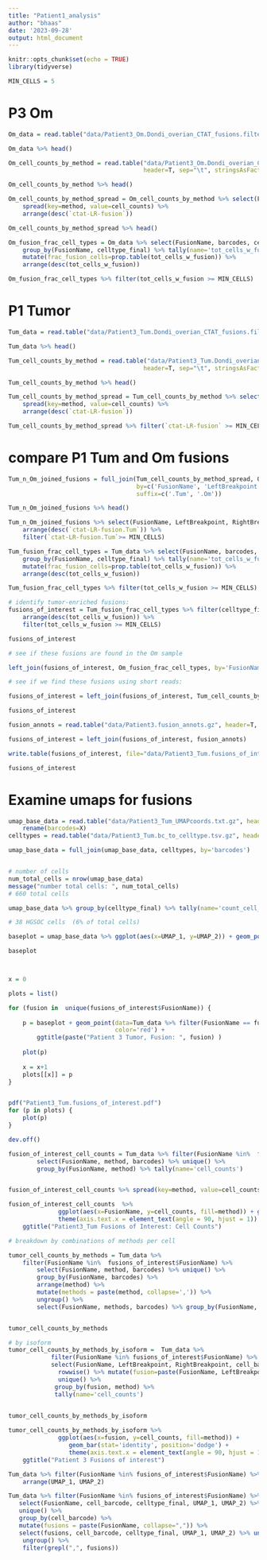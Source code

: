 ```yaml
---
title: "Patient1_analysis"
author: "bhaas"
date: '2023-09-28'
output: html_document
---
```


```r
knitr::opts_chunk$set(echo = TRUE)
library(tidyverse)
```



```r
MIN_CELLS = 5
```



# P3 Om



```r

Om_data = read.table("data/Patient3_Om.Dondi_overian_CTAT_fusions.filtered_cells_and_dedup_umis.tsv.gz", header=T, sep="\t", stringsAsFactors = F)

Om_data %>% head()

```



```r

Om_cell_counts_by_method = read.table("data/Patient3_Om.Dondi_overian_CTAT_fusions.filtered_cells_and_dedup_umis.cell_counts_by_method.tsv.gz", 
                                      header=T, sep="\t", stringsAsFactors = F)

Om_cell_counts_by_method %>% head()

```


```r


Om_cell_counts_by_method_spread = Om_cell_counts_by_method %>% select(FusionName, LeftBreakpoint, RightBreakpoint, method, celltype_final, cell_counts) %>%
    spread(key=method, value=cell_counts) %>% 
    arrange(desc(`ctat-LR-fusion`))

Om_cell_counts_by_method_spread %>% head()
```

```r

Om_fusion_frac_cell_types = Om_data %>% select(FusionName, barcodes, celltype_final) %>% unique() %>%
    group_by(FusionName, celltype_final) %>% tally(name='tot_cells_w_fusion') %>% 
    mutate(frac_fusion_cells=prop.table(tot_cells_w_fusion)) %>%
    arrange(desc(tot_cells_w_fusion))

Om_fusion_frac_cell_types %>% filter(tot_cells_w_fusion >= MIN_CELLS)


```





# P1 Tumor


```r

Tum_data = read.table("data/Patient3_Tum.Dondi_overian_CTAT_fusions.filtered_cells_and_dedup_umis.tsv.gz", header=T, sep="\t", stringsAsFactors = F)

Tum_data %>% head()

```


```r


Tum_cell_counts_by_method = read.table("data/Patient3_Tum.Dondi_overian_CTAT_fusions.filtered_cells_and_dedup_umis.cell_counts_by_method.tsv.gz", 
                                      header=T, sep="\t", stringsAsFactors = F)

Tum_cell_counts_by_method %>% head()

```

```r

Tum_cell_counts_by_method_spread = Tum_cell_counts_by_method %>% select(FusionName, LeftBreakpoint, RightBreakpoint, method, celltype_final, cell_counts) %>%
    spread(key=method, value=cell_counts) %>% 
    arrange(desc(`ctat-LR-fusion`))

Tum_cell_counts_by_method_spread %>% filter(`ctat-LR-fusion` >= MIN_CELLS)
```



# compare P1 Tum and Om fusions

```r

Tum_n_Om_joined_fusions = full_join(Tum_cell_counts_by_method_spread, Om_cell_counts_by_method_spread, 
                                    by=c('FusionName', 'LeftBreakpoint', 'RightBreakpoint', 'celltype_final'),
                                    suffix=c('.Tum', '.Om'))

Tum_n_Om_joined_fusions %>% head()

```

```r

Tum_n_Om_joined_fusions %>% select(FusionName, LeftBreakpoint, RightBreakpoint, celltype_final, `ctat-LR-fusion.Tum`, `ctat-LR-fusion.Om`) %>%
    arrange(desc(`ctat-LR-fusion.Tum`)) %>% 
    filter(`ctat-LR-fusion.Tum`>= MIN_CELLS)


```


```r


Tum_fusion_frac_cell_types = Tum_data %>% select(FusionName, barcodes, celltype_final) %>% unique() %>%
    group_by(FusionName, celltype_final) %>% tally(name='tot_cells_w_fusion') %>% 
    mutate(frac_fusion_cells=prop.table(tot_cells_w_fusion)) %>%
    arrange(desc(tot_cells_w_fusion))

Tum_fusion_frac_cell_types %>% filter(tot_cells_w_fusion >= MIN_CELLS)


```


```r
# identify tumor-enriched fusions:
fusions_of_interest = Tum_fusion_frac_cell_types %>% filter(celltype_final == "HGSOC" & frac_fusion_cells >= 0.8) %>%
    arrange(desc(tot_cells_w_fusion)) %>%
    filter(tot_cells_w_fusion >= MIN_CELLS)

fusions_of_interest
```

```r

# see if these fusions are found in the Om sample

left_join(fusions_of_interest, Om_fusion_frac_cell_types, by='FusionName', suffix=c('.Tum', '.Om'))


```

```r

# see if we find these fusions using short reads:

fusions_of_interest = left_join(fusions_of_interest, Tum_cell_counts_by_method_spread)

fusions_of_interest
```


```r

fusion_annots = read.table("data/Patient3.fusion_annots.gz", header=T, sep="\t", stringsAsFactors = F)

fusions_of_interest = left_join(fusions_of_interest, fusion_annots)

write.table(fusions_of_interest, file="data/Patient3_Tum.fusions_of_interest.tsv.gz", sep="\t", row.names=F, quote=F)

fusions_of_interest
```



# Examine umaps for fusions



```r

umap_base_data = read.table("data/Patient3_Tum_UMAPcoords.txt.gz", header=T, sep=",") %>%
    rename(barcodes=X)
celltypes = read.table("data/Patient3_Tum.bc_to_celltype.tsv.gz", header=T, sep="\t")

umap_base_data = full_join(umap_base_data, celltypes, by='barcodes')


# number of cells
num_total_cells = nrow(umap_base_data) 
message("number total cells: ", num_total_cells)
# 660 total cells

umap_base_data %>% group_by(celltype_final) %>% tally(name='count_cell_type') %>% mutate(frac_tot_cells = count_cell_type/num_total_cells)

# 38 HGSOC cells  (6% of total cells)

```




```r


baseplot = umap_base_data %>% ggplot(aes(x=UMAP_1, y=UMAP_2)) + geom_point(aes(color=celltype_final))

baseplot




```


```r


x = 0

plots = list()

for (fusion in  unique(fusions_of_interest$FusionName)) {
    
    p = baseplot + geom_point(data=Tum_data %>% filter(FusionName == fusion) %>% select(UMAP_1, UMAP_2) %>% unique(), 
                              color='red') + 
        ggtitle(paste("Patient 3 Tumor, Fusion: ", fusion) )
    
    plot(p)   
    
    x = x+1
    plots[[x]] = p
}



```



```r

pdf("Patient3_Tum.fusions_of_interest.pdf")
for (p in plots) {
    plot(p)
}

dev.off()

```


```r

fusion_of_interest_cell_counts = Tum_data %>% filter(FusionName %in%  fusions_of_interest$FusionName) %>% 
        select(FusionName, method, barcodes) %>% unique() %>%
        group_by(FusionName, method) %>% tally(name='cell_counts') 


fusion_of_interest_cell_counts %>% spread(key=method, value=cell_counts) %>% arrange(desc(`ctat-LR-fusion`))


```



```r
fusion_of_interest_cell_counts  %>%
              ggplot(aes(x=FusionName, y=cell_counts, fill=method)) + geom_bar(stat='identity', position='dodge') +
              theme(axis.text.x = element_text(angle = 90, hjust = 1)) +
    ggtitle("Patient3_Tum Fusions of Interest: Cell Counts")


```





```r

# breakdown by combinations of methods per cell

tumor_cell_counts_by_methods = Tum_data %>%
    filter(FusionName %in%  fusions_of_interest$FusionName) %>% 
        select(FusionName, method, barcodes) %>% unique() %>%
        group_by(FusionName, barcodes) %>% 
        arrange(method) %>%
        mutate(methods = paste(method, collapse=',')) %>%
        ungroup() %>%
        select(FusionName, methods, barcodes) %>% group_by(FusionName, methods) %>% tally(name='cell_counts')


tumor_cell_counts_by_methods 


```


```r

# by isoform 
tumor_cell_counts_by_methods_by_isoform =  Tum_data %>%
            filter(FusionName %in% fusions_of_interest$FusionName) %>%
            select(FusionName, LeftBreakpoint, RightBreakpoint, cell_barcode, method) %>%
              rowwise() %>% mutate(fusion=paste(FusionName, LeftBreakpoint, RightBreakpoint, collapse=":")) %>% 
              unique() %>%
             group_by(fusion, method) %>%
             tally(name='cell_counts')
        

tumor_cell_counts_by_methods_by_isoform 

```


```r

tumor_cell_counts_by_methods_by_isoform %>%
              ggplot(aes(x=fusion, y=cell_counts, fill=method)) + 
                 geom_bar(stat='identity', position='dodge') +
                 theme(axis.text.x = element_text(angle = 90, hjust = 1)) +
    ggtitle("Patient 3 Fusions of interest")


```

 


```r

Tum_data %>% filter(FusionName %in% fusions_of_interest$FusionName) %>% select(FusionName, cell_barcode, celltype_final, UMAP_1, UMAP_2) %>% unique() %>%
    arrange(UMAP_1, UMAP_2)


```

```r

Tum_data %>% filter(FusionName %in% fusions_of_interest$FusionName) %>% 
   select(FusionName, cell_barcode, celltype_final, UMAP_1, UMAP_2) %>%
   unique() %>%
   group_by(cell_barcode) %>%
   mutate(fusions = paste(FusionName, collapse=",")) %>%
   select(fusions, cell_barcode, celltype_final, UMAP_1, UMAP_2) %>% unique() %>% 
    ungroup() %>%
    filter(grepl(",", fusions))
```



   
